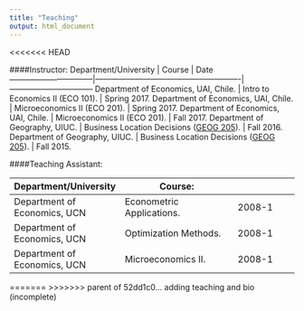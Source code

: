 ```yaml
---
title: "Teaching"
output: html_document
---
```


<<<<<<< HEAD


####Instructor:
Department/University           | Course                                                | Date
--------------------------------|-------------------------------------------------------|--------------------------------
Department of Economics, UAI, Chile.  | Intro to Economics II (ECO 101).               | Spring 2017.
Department of Economics, UAI, Chile.  | Microeconomics II (ECO 201).               | Spring 2017.
Department of Economics, UAI, Chile.  | Microeconomics II (ECO 201).               | Fall 2017.
Department of Geography, UIUC.  | Business Location Decisions ([GEOG 205](https://courses.illinois.edu/schedule/2016/fall/GEOG/205)).               | Fall 2016.
Department of Geography, UIUC.  | Business Location Decisions ([GEOG 205](https://courses.illinois.edu/schedule/2015/fall/GEOG/205)).               | Fall 2015.

####Teaching Assistant: 

Department/University  | Course:
--------------------------------|-------------------------------------------------------|--------------------------------
Department of Economics, UCN    | Econometric Applications.                             | 2008-1
Department of Economics, UCN    | Optimization Methods.                                 | 2008-1
Department of Economics, UCN    | Microeconomics II.                                   | 2008-1
=======
>>>>>>> parent of 52dd1c0... adding teaching and bio (incomplete)
